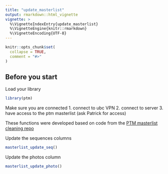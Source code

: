```yaml
---
title: "update_masterlist"
output: rmarkdown::html_vignette
vignette: >
  %\VignetteIndexEntry{update_masterlist}
  %\VignetteEngine{knitr::rmarkdown}
  %\VignetteEncoding{UTF-8}
---
```


```r
knitr::opts_chunk$set(
  collapse = TRUE,
  comment = "#>"
)
```
## Before you start

Load your library
```r
library(ptm)
```

Make sure you are connected
1. connect to ubc VPN
2. connect to server
3. have access to the ptm masterlist (ask Patrick for access)

These functions were developed based on code from the [PTM masterlist cleaning repo](https://github.com/martonelab/PTMMasterlistCleaning)

Update the sequences columns
```r
masterlist_update_seq()
```

Update the photos column
```r
masterlist_update_photo()
```

